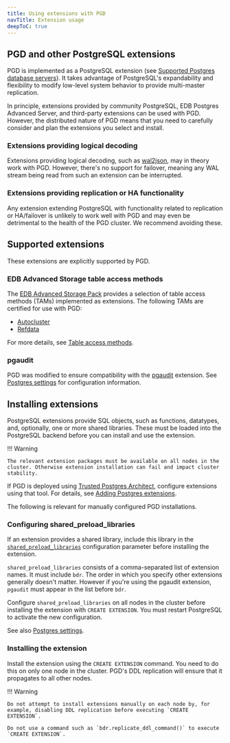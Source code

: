 ```yaml
---
title: Using extensions with PGD
navTitle: Extension usage
deepToC: true
---
```


## PGD and other PostgreSQL extensions

PGD is implemented as a PostgreSQL extension (see [Supported Postgres database servers](../overview/architecture-and-performance/#supported-postgres-database-servers)). It takes advantage of PostgreSQL's expandability and flexibility to modify low-level system behavior to provide multi-master replication.

In principle, extensions provided by community PostgreSQL, EDB Postgres Advanced Server, and third-party extensions can be used with PGD. However, the distributed nature of PGD means that you need to carefully consider and plan the extensions you select and install.

### Extensions providing logical decoding

Extensions providing logical decoding, such as [wal2json](https://github.com/eulerto/wal2json), may in theory work with PGD. However, there's no support for failover, meaning any WAL stream being read from such an extension can be interrupted.

### Extensions providing replication or HA functionality

Any extension extending PostgreSQL with functionality related to replication or HA/failover is unlikely to work well with PGD and may even be detrimental to the health of the PGD cluster. We recommend avoiding these.

## Supported extensions

These extensions are explicitly supported by PGD.

### EDB Advanced Storage table access methods

The [EDB Advanced Storage Pack](/pg_extensions/advanced_storage_pack/) provides a selection of table access methods (TAMs) implemented as extensions. The following TAMs are certified for use with PGD:

 - [Autocluster](/pg_extensions/advanced_storage_pack/#autocluster)
 - [Refdata](/pg_extensions/advanced_storage_pack/#refdata)

For more details, see [Table access methods](table-access-methods).

### pgaudit

PGD was modified to ensure compatibility with the [pgaudit](https://www.pgaudit.org/) extension.
See [Postgres settings](../postgres-configuration/#postgres-settings) for configuration information.


## Installing extensions

PostgreSQL extensions provide SQL objects, such as functions, datatypes, and, optionally, one or more shared libraries. These must be loaded into the PostgreSQL backend before you can install and use the extension.

!!! Warning

    The relevant extension packages must be available on all nodes in the cluster. Otherwise extension installation can fail and impact cluster stability.

If PGD is deployed using [Trusted Postgres Architect](/tpa/latest/), configure extensions using that tool. 
For details, see [Adding Postgres extensions](/tpa/latest/reference/postgres_extension_configuration).

The following is relevant for manually configured PGD installations.

### Configuring shared_preload_libraries

If an extension provides a shared library, include this library in the [`shared_preload_libraries`](https://www.postgresql.org/docs/current/runtime-config-client.html#GUC-SHARED-PRELOAD-LIBRARIES) configuration parameter before installing the extension.

`shared_preload_libraries` consists of a comma-separated list of extension names. 
It must include `bdr`.
The order in which you specify other extensions generally doesn't matter. However if you're using the pgaudit extension, `pgaudit` must appear in the list before `bdr`.

Configure `shared_preload_libraries` on all nodes in the cluster before installing the extension with `CREATE EXTENSION`.
You must restart PostgreSQL to activate the new configuration.

See also [Postgres settings](../postgres-configuration/#postgres-settings).


### Installing the extension

Install the extension using the `CREATE EXTENSION` command. 
You need to do this on only one node in the cluster. PGD's DDL replication will ensure that it propagates to all other nodes.

!!! Warning

    Do not attempt to install extensions manually on each node by, for example, disabling DDL replication before executing `CREATE EXTENSION`.

    Do not use a command such as `bdr.replicate_ddl_command()` to execute `CREATE EXTENSION`.
